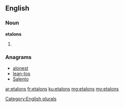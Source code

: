 ==English==

===Noun===
'''etalons'''

# {{plural of|[[etalon]]}}

===Anagrams===
* [[alonest#English|alonest]]
* [[lean-tos#English|lean-tos]]
* [[Salento#English|Salento]]

[[Category:English plurals]]

[[ar:etalons]]
[[fr:etalons]]
[[ku:etalons]]
[[mg:etalons]]
[[my:etalons]]